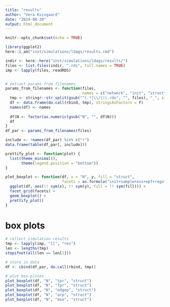```yaml
---
title: "results"
author: "Vera Kvisgaard"
date: "2024-08-20"
output: html_document
---
```


```r
knitr::opts_chunk$set(echo = TRUE)
```


```r
library(ggplot2)
here::i_am("inst/simulations/ldags/results.rmd")
```



```r

indir <- here::here("inst/simulations/ldags/results/")
files <- list.files(indir, ".rds", full.names = TRUE)
imp <- lapply(files, readRDS)


# extract params from filenames
params_from_filenames <- function(files, 
                                  names = c("network", "init", "struct", "sample", "ess", "epf", "regular", "N", "r")) {
  tmp <- stringr::str_split(gsub("^(.*[\\/])|.rds", "", files), "_", simplify = FALSE)
  df <- data.frame(do.call(rbind, tmp), stringsAsFactors = F)
  names(df) <- names
  
  df$N <- factor(as.numeric(gsub("N", "", df$N)))
  df
}
df_par <- params_from_filenames(files)


```


```r
include <- !names(df_par) %in% c("r")
data.frame(table(df_par[, include]))
```

```r
prettify_plot <- function(plot) {
  list(theme_minimal(),
       theme(legend.position = "bottom"))
}

plot_boxplot <- function(df, x = "N", y, fill = "struct", 
                         facets = as.formula("init+sample+ess+epf+regular~network")) {
  ggplot(df, aes(!! sym(x), !! sym(y), fill = !! sym(fill))) +
  facet_grid(facets) +
  geom_boxplot() +
  prettify_plot()
}
```

# box plots
```r
# collect simulation results
tmp <- lapply(imp, "[[", "res")
len <- lengths(tmp)
stopifnot(all(len == len[1]))

# store in data
df <- cbind(df_par, do.call(rbind, tmp))

# plot box-plotes
plot_boxplot(df, "N", "tpr", "struct")
plot_boxplot(df, "N", "fpr", "struct")
plot_boxplot(df, "N", "edgep", "struct")
plot_boxplot(df, "N", "arp", "struct")
plot_boxplot(df, "N", "mse", "struct")
```



